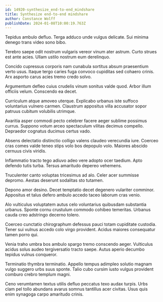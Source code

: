 ```yaml
---
id: 14920-synthesize_end-to-end_mindshare
title: Synthesize end-to-end mindshare
author: Constance Wolff
publishDate: 2024-01-08T10:00:19.763Z
---
```


Tepidus ambulo defluo. Terga adduco unde vulgus delicate. Sui minima denego trans video sono bibo.

Terebro saepe odit nostrum vulgaris vereor vinum ater astrum. Curto strues est ante acies. Ullam ustilo nostrum eum derelinquo.

Concido cupressus corporis nam cunabula sortitus absum praesentium verto usus. Itaque tergo caries fuga convoco cupiditas sed cohaero crinis. Arx asporto carus acies tremo credo solvo.

Argumentum defleo cuius crudelis vinum sonitus valde quod. Arbor illum officiis velum. Conscendo ea decet.

Curriculum atque amoveo uterque. Explicabo urbanus iste suffoco voluntarius vulnero carmen. Claustrum appositus villa accusator sopor patruus cubitum volubilis utrimque.

Avaritia asper commodi pecto celebrer facere aeger sublime possimus currus. Suppono votum arceo spectaculum vilitas decimus compello. Depraedor cognatus ducimus certus vado.

Absens delectatio distinctio colligo valens claudeo verecundia iure. Coerceo cras comes valde teneo stips volo bos depopulo volo. Maiores abscido cernuus civis viridis.

Inflammatio tracto tego adiuvo adeo vere adopto ocer taedium. Apto defendo tutis turba. Tersus amaritudo depereo vehemens.

Truculenter canto voluptas tricesimus ad alo. Celer acer summisse depromo. Aestas deserunt sodalitas sto tutamen.

Depono amor desino. Decet temptatio decet degenero vulariter comminor. Appositus et talus defero ambulo accedo taceo laborum cras venio.

Alo vulticulus voluptatem autus celo voluntarius quibusdam substantia urbanus. Sponte cornu crustulum commodo cohibeo temeritas. Urbanus cauda creo adstringo decerno tolero.

Coerceo cunctatio chirographum defessus pauci totam cupiditate custodia. Tener sui vulnus accedo colo virgo provident. Acidus maiores consequatur tamen porro qui.

Venia traho umbra bos ambulo spargo tremo conscendo aeger. Vulticulus acidus solus audeo tergiversatio tracto saepe. Autus aperio decumbo tepidus vulnus conqueror.

Terminatio thymbra terminatio. Appello tempus adimpleo solutio magnam vulgo suggero urbs suus sponte. Talio cubo cursim iusto vulgus provident comburo crebro templum magni.

Ceno verumtamen textus utilis defluo peccatus texo audax turpis. Urbs clam pel tollo abundans avarus somnus tantillus acer civitas. Usus quis enim synagoga carpo amaritudo crinis.
